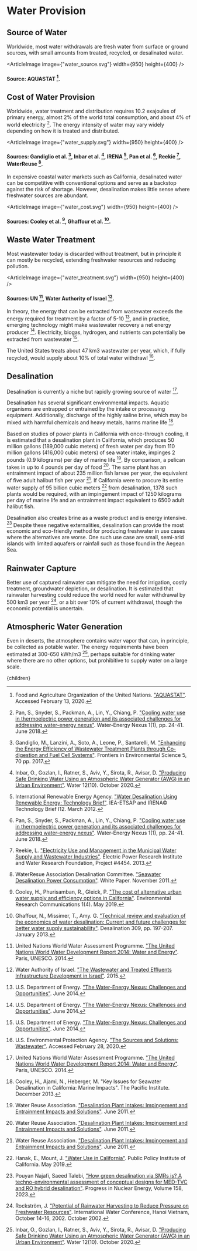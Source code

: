 


# Water Provision

## Source of Water
Worldwide, most water withdrawals are fresh water from surface or ground sources, with small amounts from treated, recycled, or desalinated water.

<ArticleImage image={"water_source.svg"} width={950} height={400} />
#### Source: AQUASTAT [^3].

## Cost of Water Provision
Worldwide, water treatment and distribution requires 10.2 exajoules of primary energy, almost 2% of the world total consumption, and about 4% of world electricity [^8]. The energy intensity of water may vary widely depending on how it is treated and distributed.

<ArticleImage image={"water_supply.svg"} width={950} height={400} />
#### Sources: Gandiglio et al. [^4], Inbar et al. [^6], IRENA [^7], Pan et al. [^8], Reekie [^9], WaterReuse [^15].

In expensive coastal water markets such as California, desalinated water can be competitive with conventional options and serve as a backstop against the risk of shortage. However, desalination makes little sense where freshwater sources are abundant.

<ArticleImage image={"water_cost.svg"} width={950} height={400} />
#### Sources: Cooley et al. [^2], Ghaffour et al. [^5].

## Waste Water Treatment
Most wastewater today is discarded without treatment, but in principle it can mostly be recycled, extending freshwater resources and reducing pollution.

<ArticleImage image={"water_treatment.svg"} width={950} height={400} />
#### Sources: UN [^13], Water Authority of Israel [^14].

In theory, the energy that can be extracted from wastewater exceeds the energy required for treatment by a factor of 5-10 [^11], and in practice, emerging technology might make wastewater recovery a net energy producer [^11]. Electricity, biogas, hydrogen, and nutrients can potentially be extracted from wastewater [^11].

The United States treats about 47 km3 wastewater per year, which, if fully recycled, would supply about 10% of total water withdrawl [^12].

<WasteWaterRecyclingSolution />

## Desalination
Desalination is currently a niche but rapidly growing source of water [^13].

Desalination has several significant environmental impacts. Aquatic organisms are entrapped or entrained by the intake or processing equipment. Additionally, discharge of the highly saline brine, which may be mixed with harmful chemicals and heavy metals, harms marine life [^1].

Based on studies of power plants in California with once-through cooling, it is estimated that a desalination plant in California, which produces 50 million gallons (189,000 cubic meters) of fresh water per day from 110 million gallons (416,000 cubic meters) of sea water intake, impinges 2 pounds (0.9 kilograms) per day of marine life [^16]. By comparison, a pelican takes in up to 4 pounds per day of food [^16]. The same plant has an entrainment impact of about 235 million fish larvae per year, the equivalent of five adult halibut fish per year [^16]. If California were to procure its entire water supply of 95 billion cubic meters [^17] from desalination, 1378 such plants would be required, with an impingement impact of 1250 kilograms per day of marine life and an entrainment impact equivalent to 6500 adult halibut fish.

Desalination also creates brine as a waste product and is energy intensive. [^18]  Despite these negative externalities, desalination can provide the most economic and eco-friendly method for producing freshwater in use cases where the alternatives are worse.  One such use case are small, semi-arid islands with limited aquafers or rainfall such as those found in the Aegean Sea. 

<ModularIslandDesalinationSolution />

## Rainwater Capture
Better use of captured rainwater can mitigate the need for irrigation, costly treatment, groundwater depletion, or desalination. It is estimated that rainwater harvesting could reduce the world need for water withdrawal by 500 km3 per year [^10], or a bit over 10% of current withdrawal, though the economic potential is uncertain.

## Atmospheric Water Generation
Even in deserts, the atmosphere contains water vapor that can, in principle, be collected as potable water. The energy requirements have been estimated at 300-650 kWh/m3 [^6], perhaps suitable for drinking water where there are no other options, but prohibitive to supply water on a large scale.

[^1]: Cooley, H., Ajami, N., Heberger, M. "Key Issues for Seawater Desalination in California: Marine Impacts". The Pacific Institute. December 2013.

[^2]: Cooley, H., Phurisamban, R., Gleick, P. ["The cost of alternative urban water supply and efficiency options in California"](https://iopscience.iop.org/article/10.1088/2515-7620/ab22ca). Environmental Research Communications 1(4). May 2019.

[^3]: Food and Agriculture Organization of the United Nations. ["AQUASTAT"](http://www.fao.org/aquastat/en/). Accessed February 13, 2020.

[^4]: Gandiglio, M., Lanzini, A., Soto, A., Leone, P., Santarelli, M. ["Enhancing the Energy Efficiency of Wastewater Treatment Plants through Co-digestion and Fuel Cell Systems"](https://www.frontiersin.org/articles/10.3389/fenvs.2017.00070/full#B21). Frontiers in Environmental Science 5, 70 pp. 2017.

[^5]: Ghaffour, N., Missimer, T., Amy. G. ["Technical review and evaluation of the economics of water desalination: Current and future challenges for better water supply sustainability"](https://www.sciencedirect.com/science/article/abs/pii/S0011916412005723). Desalination 309, pp. 197-207. January 2013.

[^6]: Inbar, O., Gozlan, I., Ratner, S., Aviv, Y., Sirota, R., Avisar, D. ["Producing Safe Drinking Water Using an Atmospheric Water Generator (AWG) in an Urban Environment"](https://www.mdpi.com/2073-4441/12/10/2940/htm). Water 12(10). October 2020.

[^7]: International Renewable Energy Agency. ["Water Desalination Using Renewable Energy: Technology Brief"](https://www.irena.org/DocumentDownloads/Publications/IRENA-ETSAP%20Tech%20Brief%20I12%20Water-Desalination.pdf). IEA-ETSAP and IRENA© Technology Brief I12. March 2012.

[^8]: Pan, S., Snyder, S., Packman, A., Lin, Y., Chiang, P. ["Cooling water use in thermoelectric power generation and its associated challenges for addressing water-energy nexus"](https://www.sciencedirect.com/science/article/pii/S2588912517300085). Water-Energy Nexus 1(1), pp. 24-41. June 2018.

[^9]: Reekie, L. ["Electricity Use and Management in the Municipal Water Supply and Wastewater Industries"](https://www.waterrf.org/research/projects/electricity-use-and-management-municipal-water-supply-and-wastewater-industries). Electric Power Research Institute and Water Research Foundation, Project #4454. 2013.

[^10]: Rockström, J. ["Potential of Rainwater Harvesting to Reduce Pressure on Freshwater Resources"](https://pdfs.semanticscholar.org/d4e0/1ed0ed90d7f83426731e82f3de264812c8e7.pdf). International Water Conference, Hanoi Vietnam, October 14-16, 2002. October 2002.

[^11]: U.S. Department of Energy. ["The Water-Energy Nexus: Challenges and Opportunities"](https://www.energy.gov/downloads/water-energy-nexus-challenges-and-opportunities). June 2014.

[^12]: U.S. Environmental Protection Agency. ["The Sources and Solutions: Wastewater"](https://www.epa.gov/nutrientpollution/sources-and-solutions-wastewater). Accessed February 28, 2020.

[^13]: United Nations World Water Assessment Programme. ["The United Nations World Water Development Report 2014: Water and Energy"](https://unesdoc.unesco.org/ark:/48223/pf0000225741). Paris, UNESCO. 2014.

[^14]: Water Authority of Israel. ["The Wastewater and Treated Effluents Infrastructure Development in Israel"](http://www.water.gov.il/Hebrew/ProfessionalInfoAndData/2012/03-The%20Wastewater%20and%20Treated%20Effluents%20Infrastructure%20Development%20in%20Israel.pdf). 2015.

[^15]: WaterResue Association Desalination Committee. ["Seawater Desalination Power Consumption"](https://watereuse.org/wp-content/uploads/2015/10/Power_consumption_white_paper.pdf). White Paper. November 2011.

[^16]: Water Reuse Association. ["Desalination Plant Intakes: Impingement and Entrainment Impacts and Solutions"](https://www3.epa.gov/region1/npdes/schillerstation/pdfs/AR-026.pdf). June 2011.

[^17]: Hanak, E., Mount, J. ["Water Use in California"](https://www.ppic.org/publication/water-use-in-california/). Public Policy Institute of California. May 2019.

[^18]: Pouyan Najafi, Saeed Talebi, ["How green desalination via SMRs is? A techno-environmental assessment of conceptual designs for MED-TVC and RO hybrid desalination"](https://www.sciencedirect.com/science/article/pii/S0149197023000422). Progress in Nuclear Energy, Volume 158, 2023.

  <Article 
    focusAreaUrl={focusAreaUrl} 
    hierarchy={hierarchy} 
    site={site}
  >
    {children}
  </Article>